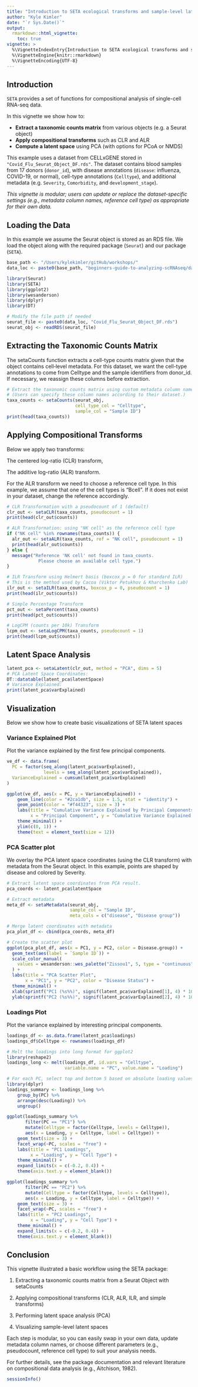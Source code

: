 ```yaml
---
title: "Introduction to SETA ecological transforms and sample-level latent spaces"
author: "Kyle Kimler"
date: "`r Sys.Date()`"
output:
  rmarkdown::html_vignette:
    toc: true
vignette: >
  %\VignetteIndexEntry{Introduction to SETA ecological transforms and sample-level latent spaces}
  %\VignetteEngine{knitr::rmarkdown}
  %\VignetteEncoding{UTF-8}
---
```



## Introduction

`SETA` provides a set of functions for compositional analysis of single-cell RNA-seq data.

In this vignette we show how to:
  
- **Extract a taxonomic counts matrix** from various objects (e.g. a Seurat object)
- **Apply compositional transforms** such as CLR and ALR
- **Compute a latent space** using PCA (with options for PCoA or NMDS)

This example uses a dataset from CELLxGENE stored in `"Covid_Flu_Seurat_Object_DF.rds"`. 
The dataset contains blood samples from 17 donors (`donor_id`), with disease annotations (`disease`: influenza, COVID-19, or normal), cell-type annotations (`Celltype`), and additional metadata (e.g. `Severity`, `Comorbidity`, and `development_stage`).

*This vignette is modular; users can update or replace the dataset-specific settings*
*(e.g., metadata column names, reference cell type) as appropriate for their own data.*


## Loading the Data

In this example we assume the Seurat object is stored as an RDS file.
We load the object along with the required package (`Seurat`) and our package (`SETA`).

```r
base_path <- "/Users/kylekimler/gitHub/workshops/"
data_loc <- paste0(base_path, "beginners-guide-to-analyzing-scRNAseq/data/")
```

```r
library(Seurat)
library(SETA)
library(ggplot2)
library(wesanderson)
library(dplyr)
library(DT)

# Modify the file path if needed
seurat_file <- paste0(data_loc, "Covid_Flu_Seurat_Object_DF.rds")
seurat_obj <- readRDS(seurat_file)
```


## Extracting the Taxonomic Counts Matrix

The setaCounts function extracts a cell-type counts matrix given 
that the object contains cell‐level metadata. For this dataset, 
we want the cell-type annotations to come from Celltype and 
the sample identifiers from donor_id. If necessary, 
we reassign these columns before extraction.

```r
# Extract the taxonomic counts matrix using custom metadata column names
# (Users can specify these column names according to their dataset.)
taxa_counts <- setaCounts(seurat_obj,
                          cell_type_col = "Celltype",
                          sample_col = "Sample ID")
print(head(taxa_counts))
```


## Applying Compositional Transforms

Below we apply two transforms:

The centered log-ratio (CLR) transform,

The additive log-ratio (ALR) transform.

For the ALR transform we need to choose a reference cell type.
In this example, we assume that one of the cell types is "Bcell".
If it does not exist in your dataset, change the reference accordingly.

```r
# CLR Transformation with a pseudocount of 1 (default)
clr_out <- setaCLR(taxa_counts, pseudocount = 1)
print(head(clr_out$counts))

# ALR Transformation: using "NK cell" as the reference cell type
if ("NK cell" %in% rownames(taxa_counts)) {
  alr_out <- setaALR(taxa_counts, ref = "NK cell", pseudocount = 1)
  print(head(alr_out$counts))
} else {
  message("Reference 'NK cell' not found in taxa_counts. 
            Please choose an available cell type.")
}

# ILR Transform using Helmert basis (boxcox_p = 0 for standard ILR)
# This is the method used by Cacoa (Viktor Petukhov & Kharchenko Lab)
ilr_out <- setaILR(taxa_counts, boxcox_p = 0, pseudocount = 1)
print(head(ilr_out$counts))

# Simple Percentage Transform
pct_out <- setaPercent(taxa_counts)
print(head(pct_out$counts))

# LogCPM (counts per 10k) Transform
lcpm_out <- setaLogCPM(taxa_counts, pseudocount = 1)
print(head(lcpm_out$counts))
```

## Latent Space Analysis
```r
latent_pca <- setaLatent(clr_out, method = "PCA", dims = 5)
# PCA Latent Space Coordinates:
DT::datatable(latent_pca$latentSpace)
# Variance Explained:
print(latent_pca$varExplained)
```

## Visualization
Below we show how to create basic visualizations of SETA latent spaces

### Variance Explained Plot
Plot the variance explained by the first few principal components.

```r
ve_df <- data.frame(
  PC = factor(seq_along(latent_pca$varExplained), 
              levels = seq_along(latent_pca$varExplained)),
  VarianceExplained = cumsum(latent_pca$varExplained)
)
```
```r
ggplot(ve_df, aes(x = PC, y = VarianceExplained)) +
    geom_line(color = "#2ca1db", size = 1.5, stat = "identity") +
    geom_point(color = "#f44323", size = 3) +
    labs(title = "Cumulative Variance Explained by Principal Components",
         x = "Principal Component", y = "Cumulative Variance Explained (%)") +
    theme_minimal() +
    ylim(c(0, 1)) +
    theme(text = element_text(size = 12))
```

### PCA Scatter plot
We overlay the PCA latent space coordinates (using the CLR transform) 
with metadata from the Seurat object. 
In this example, points are shaped by disease and colored by Severity. 

```r
# Extract latent space coordinates from PCA result.
pca_coords <- latent_pca$latentSpace

# Extract metadata
meta_df <- setaMetadata(seurat_obj,
                        sample_col = "Sample ID",
                        meta_cols = c("disease", "Disease group"))

# Merge latent coordinates with metadata
pca_plot_df <- cbind(pca_coords, meta_df)
```

```r
# Create the scatter plot
ggplot(pca_plot_df, aes(x = PC1, y = PC2, color = Disease.group)) +
  geom_text(aes(label = `Sample ID`)) +
  scale_color_manual(
    values = wesanderson::wes_palette("Zissou1", 5, type = "continuous")
  ) +
  labs(title = "PCA Scatter Plot",
       x = "PC1", y = "PC2", color = "Disease Status") +
  theme_minimal() +
  xlab(sprintf("PC1 (%s%%)", signif(latent_pca$varExplained[1], 4) * 100)) +
  ylab(sprintf("PC2 (%s%%)", signif(latent_pca$varExplained[2], 4) * 100))
```

### Loadings Plot
Plot the variance explained by interesting principal components.

```r
loadings_df <- as.data.frame(latent_pca$loadings)
loadings_df$Celltype <- rownames(loadings_df)

# Melt the loadings into long format for ggplot2
library(reshape2)
loadings_long <- melt(loadings_df, id.vars = "Celltype",
                      variable.name = "PC", value.name = "Loading")

# For each PC, select top and bottom 5 based on absolute loading values
library(dplyr)
loadings_summary <- loadings_long %>%
    group_by(PC) %>%
    arrange(desc(Loading)) %>%
    ungroup()
```
```r
ggplot(loadings_summary %>%
       filter(PC == "PC1") %>%
       mutate(Celltype = factor(Celltype, levels = Celltype)),
       aes(x = Loading, y = Celltype, label = Celltype)) +
    geom_text(size = 3) +
    facet_wrap(~PC, scales = "free") +
    labs(title = "PC1 Loadings",
         x = "Loading", y = "Cell Type") +
    theme_minimal() +
    expand_limits(x = c(-0.2, 0.4)) +
    theme(axis.text.y = element_blank())
```

```r
ggplot(loadings_summary %>%
       filter(PC == "PC2") %>%
       mutate(Celltype = factor(Celltype, levels = Celltype)),
       aes(x = Loading, y = Celltype, label = Celltype)) +
    geom_text(size = 3) +
    facet_wrap(~PC, scales = "free") +
    labs(title = "PC2 Loadings",
         x = "Loading", y = "Cell Type") +
    theme_minimal() +
    expand_limits(x = c(-0.2, 0.4)) +
    theme(axis.text.y = element_blank())
```

## Conclusion
This vignette illustrated a basic workflow using the SETA package:

1. Extracting a taxonomic counts matrix from a Seurat Object with setaCounts

2. Applying compositional transforms (CLR, ALR, ILR, and simple transforms)

3. Performing latent space analysis (PCA)

4. Visualizing sample-level latent spaces

Each step is modular, so you can easily swap in your own data, 
update metadata column names, or choose different parameters 
(e.g., pseudocount, reference cell type) to suit your analysis needs.

For further details, see the package documentation and 
relevant literature on compositional data analysis (e.g., Aitchison, 1982).

```r
sessionInfo()
```